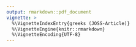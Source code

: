 ```yaml
---
output: rmarkdown::pdf_document
vignette: >
  %\VignetteIndexEntry{greeks (JOSS-Article)}
  %\VignetteEngine{knitr::rmarkdown}
  %\VignetteEncoding{UTF-8}
---
```


```{=latex}
\documentclass{article}
\usepackage{pdfpages}

\begin{document}
\includepdf[pages=-, fitpaper=true]{10.21105.joss.05987.pdf}
\end{document}
```
